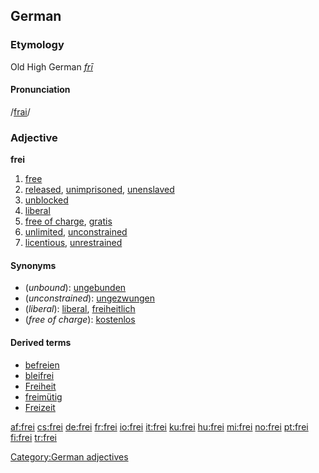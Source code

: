 {{see|Frei|-frei}}

==German==
===Etymology===
Old High German ''[[frī]]''
====Pronunciation====
/[[Pronunciation guide|frai]]/
===Adjective===
'''frei'''
# [[free]]
# [[released]], [[unimprisoned]], [[unenslaved]]
# [[unblocked]]
# [[liberal]]
# [[free of charge]], [[gratis]]
# [[unlimited]], [[unconstrained]]
# [[licentious]], [[unrestrained]]

====Synonyms====
*(''unbound''): [[ungebunden]]
*(''unconstrained''): [[ungezwungen]]
*(''liberal''): [[liberal#German|liberal]], [[freiheitlich]]
*(''free of charge''): [[kostenlos]]

====Derived terms====
*[[befreien]]
*[[bleifrei]]
*[[Freiheit]]
*[[freimütig]]
*[[Freizeit]]

[[Category:German adjectives]]

[[af:frei]]
[[cs:frei]]
[[de:frei]]
[[fr:frei]]
[[io:frei]]
[[it:frei]]
[[ku:frei]]
[[hu:frei]]
[[mi:frei]]
[[no:frei]]
[[pt:frei]]
[[fi:frei]]
[[tr:frei]]